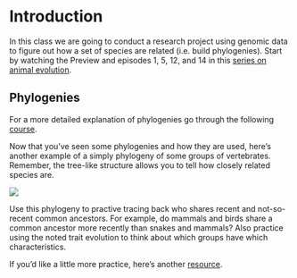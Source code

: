 # Introduction 

In this class we are going to conduct a research project using genomic data to figure out how a set of species are related (i.e. build phylogenies).
Start by watching the Preview and episodes 1, 5, 12, and 14 in this [series on animal evolution](https://www.youtube.com/watch?v=zgM0F6UmC70).

## Phylogenies

For a more detailed explanation of phylogenies go through the following [course](https://www.ebi.ac.uk/training/online/courses/introduction-to-phylogenetics/#vf-tabs__section--contents).  

Now that you've seen some phylogenies and how they are used, here's another example of a simply phylogeny of some groups of vertebrates.
Remember, 
the tree-like structure allows you to tell how closely related species are.

![](https://cdn.britannica.com/83/199483-050-7A240BE2.jpg)

Use this phylogeny to practive tracing back who shares recent and not-so-recent common ancestors.
For example, do mammals and birds share a common ancestor more recently than snakes and mammals?
Also practice using the noted trait evolution to think about which groups have which characteristics.

If you'd like a little more practice, here's another [resource](https://evolution.berkeley.edu/evolution-101/the-history-of-life-looking-at-the-patterns/).
